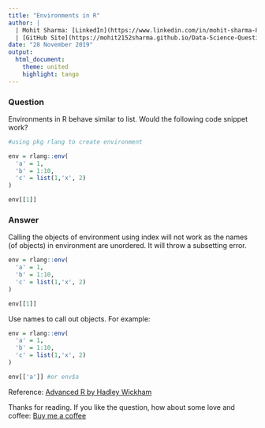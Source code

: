 ```yaml
---
title: "Environments in R"
author: |
  | Mohit Sharma: [LinkedIn](https://www.linkedin.com/in/mohit-sharma-82030487/), [Twitter](https://twitter.com/mohitsh48631107)
  | [GitHub Site](https://mohit2152sharma.github.io/Data-Science-Question-A-Day/), [Repository](https://github.com/mohit2152sharma/Data-Science-Question-A-Day)
date: "28 November 2019"
output: 
  html_document:
    theme: united
    highlight: tango
---
```


### Question

Environments in R behave similar to list. Would the following code snippet work?

```r
#using pkg rlang to create environment

env = rlang::env(
  'a' = 1,
  'b' = 1:10,
  'c' = list(1,'x', 2)
)

env[[1]]

```


### Answer

Calling the objects of environment using index will not work as the names (of objects) in 
environment are unordered. It will throw a subsetting error.

```r
env = rlang::env(
  'a' = 1,
  'b' = 1:10,
  'c' = list(1,'x', 2)
)

env[[1]]
```

Use names to call out objects. For example:
```r
env = rlang::env(
  'a' = 1,
  'b' = 1:10,
  'c' = list(1,'x', 2)
)

env[['a']] #or env$a
```

Reference: <a href='https://advanced-r-solutions.rbind.io/environments.html'>Advanced R by Hadley Wickham</a>

Thanks for reading. If you like the question, how about some love and coffee: <a href='https://www.buymeacoffee.com/NgFs2zX'>Buy me a coffee</a>